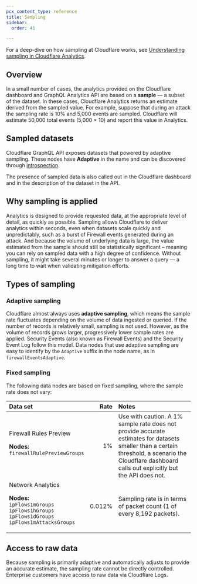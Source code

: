 ```yaml
---
pcx_content_type: reference
title: Sampling
sidebar:
  order: 41

---
```


For a deep-dive on how sampling at Cloudflare works, see [Understanding sampling in Cloudflare Analytics](/analytics/sampling/).

## Overview

In a small number of cases, the analytics provided on the Cloudflare dashboard and GraphQL Analytics API are based on a **sample** — a subset of the dataset. In these cases, Cloudflare Analytics returns an estimate derived from the sampled value. For example, suppose that during an attack the sampling rate is 10% and 5,000 events are sampled. Cloudflare will estimate 50,000 total events (5,000 × 10) and report this value in Analytics.

## Sampled datasets

Cloudflare GraphQL API exposes datasets that powered by adaptive sampling. These
nodes have **Adaptive** in the name and can be discovered through
[introspection][1].

The presence of sampled data is also called out in the Cloudflare dashboard and
in the description of the dataset in the API.

## Why sampling is applied

Analytics is designed to provide requested data, at the appropriate level of detail, as quickly as possible. Sampling allows Cloudflare to deliver analytics within seconds, even when datasets scale quickly and unpredictably, such as a burst of Firewall events generated during an attack. And because the volume of underlying data is large, the value estimated from the sample should still be statistically significant – meaning you can rely on sampled data with a high degree of confidence. Without sampling, it might take several minutes or longer to answer a query — a long time to wait when validating mitigation efforts.

## Types of sampling

### Adaptive sampling

Cloudflare almost always uses **adaptive sampling**, which means the sample rate fluctuates depending on the volume of data ingested or queried. If the number of records is relatively small, sampling is not used. However, as the volume of records grows larger, progressively lower sample rates are applied. Security Events (also known as Firewall Events) and the Security Event Log follow this model. Data nodes that use adaptive sampling are easy to identify by the `Adaptive` suffix in the node name, as in `firewallEventsAdaptive`.

### Fixed sampling

The following data nodes are based on fixed sampling, where the sample rate does not vary:



| Data set                                                                                                                                       |   Rate | Notes                                                                                                                                                                                                |
| :--------------------------------------------------------------------------------------------------------------------------------------------- | -----: | :--------------------------------------------------------------------------------------------------------------------------------------------------------------------------------------------------- |
| Firewall Rules Preview<br /><p><b>Nodes:</b><br />`firewallRulePreviewGroups`</p>                                                              |     1% | Use with caution. A 1% sample rate does not provide accurate estimates for datasets smaller than a certain threshold, a scenario the Cloudflare dashboard calls out explicitly but the API does not. |
| Network Analytics<br /><p><b>Nodes:</b><br />`ipFlows1mGroups`<br />`ipFlows1hGroups`<br />`ipFlows1dGroups`<br />`ipFlows1mAttacksGroups`</p> | 0.012% | Sampling rate is in terms of packet count (1 of every 8,192 packets).                                                                                                                                |



## Access to raw data

Because sampling is primarily adaptive and automatically adjusts to provide an accurate estimate, the sampling rate cannot be directly controlled. Enterprise customers have access to raw data via Cloudflare Logs.

[1]: /analytics/graphql-api/features/discovery/introspection/
